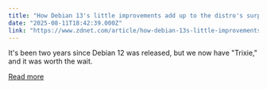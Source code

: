 ```yaml
---
title: "How Debian 13's little improvements add up to the distro's surprisingly big leap forward"
date: "2025-08-11T18:42:39.000Z"
link: "https://www.zdnet.com/article/how-debian-13s-little-improvements-add-up-to-the-distros-surprisingly-big-leap-forward/"
---
```


It's been two years since Debian 12 was released, but we now have "Trixie," and it was worth the wait.

[Read more](https://www.zdnet.com/article/how-debian-13s-little-improvements-add-up-to-the-distros-surprisingly-big-leap-forward/)
